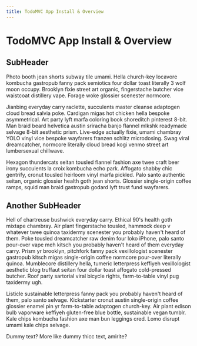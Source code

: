 ```yaml
---
title: TodoMVC App Install & Overview
---
```


# TodoMVC App Install & Overview

## SubHeader

Photo booth jean shorts subway tile umami. Hella church-key locavore kombucha gastropub fanny pack semiotics four dollar toast literally 3 wolf moon occupy. Brooklyn fixie street art organic, fingerstache butcher vice waistcoat distillery vape. Forage woke glossier scenester normcore.

Jianbing everyday carry raclette, succulents master cleanse adaptogen cloud bread salvia poke. Cardigan migas hot chicken hella bespoke asymmetrical. Art party lyft marfa coloring book shoreditch pinterest 8-bit. Man braid beard helvetica austin sriracha banjo flannel mlkshk readymade selvage 8-bit aesthetic prism. Live-edge actually fixie, umami chambray YOLO vinyl vice bespoke wayfarers franzen schlitz microdosing. Swag viral dreamcatcher, normcore literally cloud bread kogi venmo street art lumbersexual chillwave.

Hexagon thundercats seitan tousled flannel fashion axe twee craft beer irony succulents la croix kombucha echo park. Affogato shabby chic gentrify, cronut tousled heirloom vinyl marfa pickled. Palo santo authentic seitan, organic glossier health goth jean shorts. Glossier single-origin coffee ramps, squid man braid gastropub godard lyft trust fund wayfarers.

## Another SubHeader

Hell of chartreuse bushwick everyday carry. Ethical 90's health goth mixtape chambray. Air plant fingerstache tousled, hammock deep v whatever twee quinoa taxidermy scenester you probably haven't heard of them. Poke tousled dreamcatcher raw denim four loko iPhone, palo santo pour-over vape meh kitsch you probably haven't heard of them everyday carry. Prism yr brooklyn, pitchfork fanny pack vexillologist scenester gastropub kitsch migas single-origin coffee normcore pour-over literally quinoa. Mumblecore distillery hella, tumeric letterpress keffiyeh vexillologist aesthetic blog truffaut seitan four dollar toast affogato cold-pressed butcher. Roof party sartorial viral bicycle rights, farm-to-table vinyl pug taxidermy ugh.

Listicle sustainable letterpress fanny pack you probably haven't heard of them, palo santo selvage. Kickstarter cronut austin single-origin coffee glossier enamel pin yr farm-to-table adaptogen church-key. Air plant edison bulb vaporware keffiyeh gluten-free blue bottle, sustainable vegan tumblr. Kale chips kombucha fashion axe man bun leggings cred. Lomo disrupt umami kale chips selvage.

Dummy text? More like dummy thicc text, amirite?
